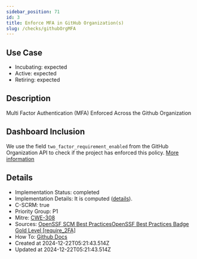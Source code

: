 ```yaml
---
sidebar_position: 71
id: 3
title: Enforce MFA in GitHub Organization(s)
slug: /checks/githubOrgMFA
---
```


<!-- BANNER:START -->
<!-- BANNER:END -->

## Use Case
<!-- LEVELS:START -->
- Incubating: expected
- Active: expected
- Retiring: expected
<!-- LEVELS:END -->

<!-- DESCRIPTION:START -->
## Description
Multi Factor Authentication (MFA) Enforced Across the Github Organization
<!-- DESCRIPTION:END -->

## Dashboard Inclusion

We use the field `two_factor_requirement_enabled` from the GitHub Organization API to check if the project has enforced this policy. [More information](https://github.com/secure-dashboards/openjs-foundation-dashboard/issues/43)

<!-- DETAILS:START -->
## Details
- Implementation Status: completed
- Implementation Details: It is computed ([details](https://github.com/OpenPathfinder/visionBoard/issues/43)).
- C-SCRM: true
- Priority Group: P1
- Mitre: [CWE-308](https://cwe.mitre.org/data/definitions/308.html)
- Sources: [OpenSSF SCM Best PracticesOpenSSF Best Practices Badge Gold Level [require_2FA]](https://best.openssf.org/SCM-BestPractices/github/enterprise/enterprise_enforce_two_factor_authentication.html)
- How To: [Github Docs](https://docs.github.com/en/organizations/keeping-your-organization-secure/managing-two-factor-authentication-for-your-organization/requiring-two-factor-authentication-in-your-organization)
- Created at 2024-12-22T05:21:43.514Z
- Updated at 2024-12-22T05:21:43.514Z
<!-- DETAILS:END -->
